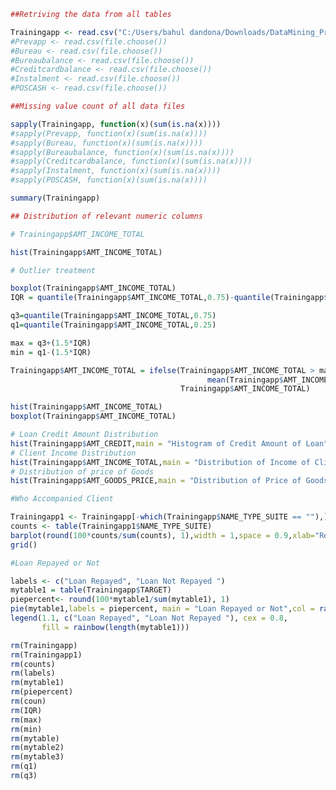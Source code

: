 ```{r}
##Retriving the data from all tables

Trainingapp <- read.csv("C:/Users/bahul dandona/Downloads/DataMining_Project/application_train.csv")
#Prevapp <- read.csv(file.choose())
#Bureau <- read.csv(file.choose())
#Bureaubalance <- read.csv(file.choose())
#Creditcardbalance <- read.csv(file.choose())
#Instalment <- read.csv(file.choose())
#POSCASH <- read.csv(file.choose())

##Missing value count of all data files

sapply(Trainingapp, function(x)(sum(is.na(x))))
#sapply(Prevapp, function(x)(sum(is.na(x)))) 
#sapply(Bureau, function(x)(sum(is.na(x)))) 
#sapply(Bureaubalance, function(x)(sum(is.na(x)))) 
#sapply(Creditcardbalance, function(x)(sum(is.na(x)))) 
#sapply(Instalment, function(x)(sum(is.na(x)))) 
#sapply(POSCASH, function(x)(sum(is.na(x)))) 

summary(Trainingapp)
```

```{r}
## Distribution of relevant numeric columns

# Trainingapp$AMT_INCOME_TOTAL

hist(Trainingapp$AMT_INCOME_TOTAL)

# Outlier treatment

boxplot(Trainingapp$AMT_INCOME_TOTAL)
IQR = quantile(Trainingapp$AMT_INCOME_TOTAL,0.75)-quantile(Trainingapp$AMT_INCOME_TOTAL,0.25)

q3=quantile(Trainingapp$AMT_INCOME_TOTAL,0.75)
q1=quantile(Trainingapp$AMT_INCOME_TOTAL,0.25)

max = q3+(1.5*IQR)
min = q1-(1.5*IQR)

Trainingapp$AMT_INCOME_TOTAL = ifelse(Trainingapp$AMT_INCOME_TOTAL > max,
                                            mean(Trainingapp$AMT_INCOME_TOTAL),
                                      Trainingapp$AMT_INCOME_TOTAL)

hist(Trainingapp$AMT_INCOME_TOTAL)
boxplot(Trainingapp$AMT_INCOME_TOTAL)
```
```{r}
# Loan Credit Amount Distribution
hist(Trainingapp$AMT_CREDIT,main = "Histogram of Credit Amount of Loan" ,col="blue",xlab = "Credit Amount of Loan" )
# Client Income Distribution
hist(Trainingapp$AMT_INCOME_TOTAL,main = "Distribution of Income of Client" ,col="blue",xlab = "Income of Client" )
# Distribution of price of Goods
hist(Trainingapp$AMT_GOODS_PRICE,main = "Distribution of Price of Goods" ,col="blue",xlab = "Price of Goods")

```
```{r}
#Who Accompanied Client

Trainingapp1 <- Trainingapp[-which(Trainingapp$NAME_TYPE_SUITE == ""),]
counts <- table(Trainingapp1$NAME_TYPE_SUITE)
barplot(round(100*counts/sum(counts), 1),width = 1,space = 0.9,xlab="Reason",ylab="Percent",main="Who Accompanied Client",col="blue")
grid()


```

```{r}
#Loan Repayed or Not

labels <- c("Loan Repayed", "Loan Not Repayed ")
mytable1 = table(Trainingapp$TARGET)
piepercent<- round(100*mytable1/sum(mytable1), 1)
pie(mytable1,labels = piepercent, main = "Loan Repayed or Not",col = rainbow(length(mytable1)))
legend(1.1, c("Loan Repayed", "Loan Not Repayed "), cex = 0.8,
       fill = rainbow(length(mytable1)))

```
```{r}

rm(Trainingapp)
rm(Trainingapp1)
rm(counts)
rm(labels)
rm(mytable1)
rm(piepercent)
rm(coun)
rm(IQR)
rm(max)
rm(min)
rm(mytable)
rm(mytable2)
rm(mytable3)
rm(q1)
rm(q3)
```


